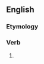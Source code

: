 ==English==

===Etymology===
{{suffix|en|hope|eth|nocat=1}}

===Verb===
{{head|en|verb form}}

# {{en-archaic third-person singular of|hope}}
